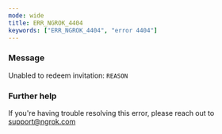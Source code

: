 ```yaml
---
mode: wide
title: ERR_NGROK_4404
keywords: ["ERR_NGROK_4404", "error 4404"]
---
```


### Message

Unabled to redeem invitation: `REASON`

### Further help

If you're having trouble resolving this error, please reach out to [support@ngrok.com](mailto:support@ngrok.com?subject=Help%20with%20ERR_NGROK_4404)
